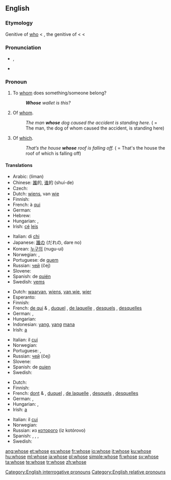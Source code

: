 ==English==

{{rank|woman|want|home|234|whose|words|given|hands}}

===Etymology===
Genitive of [[who]] < {{etyl|ang}} {{term|hwæs|lang=ang}}, the genitive of {{term|hwa|lang=ang}} < {{proto|Germanic|hwas}} < {{proto|Indo-European|kʷos}}

===Pronunciation===
* {{a|UK|US}} {{IPA|/huːz/}}, {{SAMPA|/hu:z/}}
*: {{audio|en-us-whose.ogg|Audio (US)}}
*: {{rhymes|uːz}}
* {{homophones|who's}}

===Pronoun===
{{en-pron|desc=relative pronoun}}

# To [[whom]] does something/someone belong?
#: '''''Whose''' wallet is this?''
# Of [[whom]].
#: ''The man '''whose''' dog caused the accident is standing here.'' ( = The man, the dog of whom caused the accident, is standing here)
# {{context|nonstandard|_|by some}} Of [[which]].
#: ''That’s the house '''whose''' roof is falling off.'' ( = That's the house the roof of which is falling off)

====Translations====
{{trans-top|to whom does something/someone belong?}}
* Arabic: {{Arab|[[لمن]]}} (líman)
* Chinese: [[誰]]的, [[谁]]的 (shuí-de)
* Czech: {{t-|cs|čí}}
* Dutch: [[wiens]], van [[wie]]
* Finnish: {{t-|fi|kenen}}
* French: à [[qui]]
* German: {{t+|de|wessen}}
* Hebrew: {{t|he|של מי|alt=שֶׁל מִי|tr=shel mi}}
* Hungarian: {{t|hu|kié}},  {{t|hu|kinek}}
* Irish: [[cé#Irish|cé]] [[leis#Irish|leis]]
{{trans-mid}}
* Italian: di [[chi]]
* Japanese: [[誰]]の (だれの, dare no)
* Korean: [[누구의]] (nugu-ui)
* Norwegian: {{t|no|hvem sin}}, {{t|no|hvems}}
* Portuguese: de [[quem]]
* Russian: [[чей]] (čej)
* Slovene: {{t|sl|čigav|m}}
* Spanish: de [[quién]]
* Swedish: [[vems]]
{{trans-bottom}}

{{trans-top|of whom}}
* Dutch: [[waarvan]], [[wiens]], [[van wie]], [[wier]]
* Esperanto: {{t-|eo|kies|xs=Esperanto}}
* Finnish: {{t+|fi|jonka}}
* French: [[de qui]] {{m|f}} & {{p}}, [[duquel]] {{m}}, [[de laquelle]] {{f}}, [[desquels]] {{p}}, [[desquelles]] {{f|p}}
* German: {{t+|de|dessen|m|n}}, {{t+|de|deren|f|p}}
* Hungarian: {{t|hu|akinek}}
* Indonesian: [[yang]], [[yang]] [[mana]]
* Irish: [[a#Irish|a]] {{i|indirect relative followed by resumptive possessive pronoun}}
{{trans-mid}}
* Italian: il [[cui]]
* Norwegian: {{t+|no|hvis}}
* Portuguese: {{t+|pt|cujo|m}}, {{t+|pt|cuja|f}}
* Russian: [[чей]] (čej)
* Slovene: {{t|sl|čigar}}
* Spanish: de [[quien]]
* Swedish: {{t+|sv|vars}}
{{trans-bottom}}

{{trans-top|of which}}
* Dutch: {{t+|nl|waarvan}}
* Finnish: {{t+|fi|jonka}}
* French: [[dont]] {{m|f}} & {{p}}, [[duquel]] {{m}}, [[de laquelle]] {{f}}, [[desquels]] {{p}}, [[desquelles]] {{f|p}}
* German: {{t+|de|dessen|m|n}}, {{t+|de|deren|f|p}}
* Hungarian: {{t|hu|aminek}},  {{t|hu|amelynek}}
* Irish: [[a#Irish|a]] {{i|indirect relative followed by resumptive possessive pronoun}}
{{trans-mid}}
* Italian: il [[cui]]
* Norwegian: {{t+|no|hvis}}
* Russian: из [[который|которого]] (iz kotórovo)
* Spanish: {{t+|es|cuyo|m}}, {{t-|es|cuya|f}}, {{t-|es|cuyos|p}}, {{t-|es|cuyas|f|p}}
* Swedish: {{t+|sv|vars}}
{{trans-bottom}}

[[Category:English interrogative pronouns]]
[[Category:English relative pronouns]]

[[ang:whose]]
[[et:whose]]
[[es:whose]]
[[fr:whose]]
[[io:whose]]
[[it:whose]]
[[ku:whose]]
[[hu:whose]]
[[ml:whose]]
[[ja:whose]]
[[pl:whose]]
[[simple:whose]]
[[fi:whose]]
[[sv:whose]]
[[ta:whose]]
[[te:whose]]
[[tr:whose]]
[[zh:whose]]
